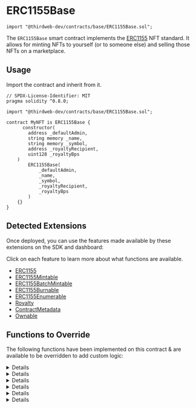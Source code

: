 
# ERC1155Base

```solidity
import "@thirdweb-dev/contracts/base/ERC1155Base.sol";
```

The `ERC1155Base` smart contract implements the [ERC1155](https://eips.ethereum.org/EIPS/eip-1155) NFT standard.
It allows for minting NFTs to yourself (or to someone else) and selling those NFTs on a marketplace.

<GithubButtonLink href="https://github.com/thirdweb-dev/contracts/blob/main/contracts/base/ERC1155Base.sol" />

## Usage

Import the contract and inherit from it.

```solidity
// SPDX-License-Identifier: MIT
pragma solidity ^0.8.0;

import "@thirdweb-dev/contracts/base/ERC1155Base.sol";

contract MyNFT is ERC1155Base {
	  constructor(
        address _defaultAdmin,
        string memory _name,
        string memory _symbol,
        address _royaltyRecipient,
        uint128 _royaltyBps
    )
        ERC1155Base(
            _defaultAdmin,
            _name,
            _symbol,
            _royaltyRecipient,
            _royaltyBps
        )
    {}
}
```

## Detected Extensions

Once deployed, you can use the features made available by these extensions on the SDK and dashboard:

Click on each feature to learn more about what functions are available.

- [ERC1155](/solidity/extensions/erc1155)
- [ERC1155Mintable](/solidity/extensions/erc1155mintable)
- [ERC1155BatchMintable](/solidity/extensions/erc1155batchmintable)
- [ERC1155Burnable](/solidity/extensions/erc1155burnable)
- [ERC1155Enumerable](/solidity/extensions/erc1155enumerable)
- [Royalty](/solidity/extensions/royalty)
- [ContractMetadata](/solidity/extensions/contractmetadata)
- [Ownable](/solidity/extensions/ownable)

## Functions to Override

The following functions have been implemented on this contract & are available to be overridden to add custom logic:

<Details id="uri" summary="uri">

```solidity
/// @notice Returns the metadata URI for the given tokenId.
function uri(uint256 _tokenId) public view virtual override returns (string memory) {
    string memory uriForToken = _uri[_tokenId];
    if (bytes(uriForToken).length > 0) {
        return uriForToken;
    }

    string memory batchUri = _getBaseURI(_tokenId);
    return string(abi.encodePacked(batchUri, _tokenId.toString()));
}
```

</Details>

<Details id="mintTo" summary="mintTo">

```solidity
/**
    *  @notice          Lets an authorized address mint NFTs to a recipient.
    *  @dev             - The logic in the `_canMint` function determines whether the caller is authorized to mint NFTs.
    *                   - If `_tokenId == type(uint256).max` a new NFT at tokenId `nextTokenIdToMint` is minted. If the given
    *                     `tokenId < nextTokenIdToMint`, then additional supply of an existing NFT is being minted.
    *
    *  @param _to       The recipient of the NFTs to mint.
    *  @param _tokenId  The tokenId of the NFT to mint.
    *  @param _tokenURI The full metadata URI for the NFTs minted (if a new NFT is being minted).
    *  @param _amount   The amount of the same NFT to mint.
    */
function mintTo(
    address _to,
    uint256 _tokenId,
    string memory _tokenURI,
    uint256 _amount
) public virtual {
    require(_canMint(), "Not authorized to mint.");

    uint256 tokenIdToMint;
    uint256 nextIdToMint = nextTokenIdToMint();

    if (_tokenId == type(uint256).max) {
        tokenIdToMint = nextIdToMint;
        nextTokenIdToMint_ += 1;
        _setTokenURI(nextIdToMint, _tokenURI);
    } else {
        require(_tokenId < nextIdToMint, "invalid id");
        tokenIdToMint = _tokenId;
    }

    _mint(_to, tokenIdToMint, _amount, "");
}
```

</Details>

<Details id="batchMintTo" summary="batchMintTo">

```solidity
/**
    *  @notice          Lets an authorized address mint multiple NEW NFTs at once to a recipient.
    *  @dev             The logic in the `_canMint` function determines whether the caller is authorized to mint NFTs.
    *                   If `_tokenIds[i] == type(uint256).max` a new NFT at tokenId `nextTokenIdToMint` is minted. If the given
    *                   `tokenIds[i] < nextTokenIdToMint`, then additional supply of an existing NFT is minted.
    *                   The metadata for each new NFT is stored at `baseURI/{tokenID of NFT}`
    *
    *  @param _to       The recipient of the NFT to mint.
    *  @param _tokenIds The tokenIds of the NFTs to mint.
    *  @param _amounts  The amounts of each NFT to mint.
    *  @param _baseURI  The baseURI for the `n` number of NFTs minted. The metadata for each NFT is `baseURI/tokenId`
    */
function batchMintTo(
    address _to,
    uint256[] memory _tokenIds,
    uint256[] memory _amounts,
    string memory _baseURI
) public virtual {
    require(_canMint(), "Not authorized to mint.");
    require(_amounts.length > 0, "Minting zero tokens.");
    require(_tokenIds.length == _amounts.length, "Length mismatch.");

    uint256 nextIdToMint = nextTokenIdToMint();
    uint256 startNextIdToMint = nextIdToMint;

    uint256 numOfNewNFTs;

    for (uint256 i = 0; i < _tokenIds.length; i += 1) {
        if (_tokenIds[i] == type(uint256).max) {
            _tokenIds[i] = nextIdToMint;

            nextIdToMint += 1;
            numOfNewNFTs += 1;
        } else {
            require(_tokenIds[i] < nextIdToMint, "invalid id");
        }
    }

    if (numOfNewNFTs > 0) {
        _batchMintMetadata(startNextIdToMint, numOfNewNFTs, _baseURI);
    }

    nextTokenIdToMint_ = nextIdToMint;
    _mintBatch(_to, _tokenIds, _amounts, "");

}

```

</Details>

<Details id="burn" summary="burn">

```solidity
/**
    *  @notice         Lets an owner or approved operator burn NFTs of the given tokenId.
    *
    *  @param _owner   The owner of the NFT to burn.
    *  @param _tokenId The tokenId of the NFT to burn.
    *  @param _amount  The amount of the NFT to burn.
    */
function burn(
    address _owner,
    uint256 _tokenId,
    uint256 _amount
) external virtual {
    address caller = msg.sender;

    require(caller == _owner || isApprovedForAll[_owner][caller], "Unapproved caller");
    require(balanceOf[_owner][_tokenId] >= _amount, "Not enough tokens owned");

    _burn(_owner, _tokenId, _amount);
}
```

</Details>

<Details id="burnBatch" summary="burnBatch">

```solidity
/**
    *  @notice         Lets an owner or approved operator burn NFTs of the given tokenIds.
    *
    *  @param _owner    The owner of the NFTs to burn.
    *  @param _tokenIds The tokenIds of the NFTs to burn.
    *  @param _amounts  The amounts of the NFTs to burn.
    */
function burnBatch(
    address _owner,
    uint256[] memory _tokenIds,
    uint256[] memory _amounts
) external virtual {
    address caller = msg.sender;

    require(caller == _owner || isApprovedForAll[_owner][caller], "Unapproved caller");
    require(_tokenIds.length == _amounts.length, "Length mismatch");

    for (uint256 i = 0; i < _tokenIds.length; i += 1) {
        require(balanceOf[_owner][_tokenIds[i]] >= _amounts[i], "Not enough tokens owned");
    }

    _burnBatch(_owner, _tokenIds, _amounts);
}
```

</Details>

<Details id="_beforeTokenTransfer" summary="_beforeTokenTransfer">

```solidity
/// @dev Runs before every token transfer / mint / burn.
function _beforeTokenTransfer(
    address operator,
    address from,
    address to,
    uint256[] memory ids,
    uint256[] memory amounts,
    bytes memory data
) internal virtual override {
    super._beforeTokenTransfer(operator, from, to, ids, amounts, data);

    if (from == address(0)) {
        for (uint256 i = 0; i < ids.length; ++i) {
            totalSupply[ids[i]] += amounts[i];
        }
    }

    if (to == address(0)) {
        for (uint256 i = 0; i < ids.length; ++i) {
            totalSupply[ids[i]] -= amounts[i];
        }
    }
}
```

</Details>
